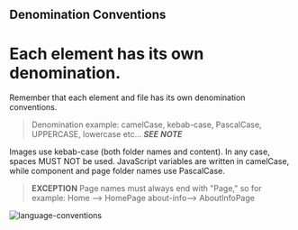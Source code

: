 ## Denomination Conventions

# Each element has its own denomination.

Remember that each element and file has its own denomination conventions.

> Denomination example:
> camelCase, kebab-case, PascalCase, UPPERCASE, lowercase etc...
> **_SEE NOTE_**

Images use kebab-case (both folder names and content). In any case, spaces MUST NOT be used.
JavaScript variables are written in camelCase, while component and page folder names use PascalCase.

> **EXCEPTION**
> Page names must always end with "Page," so for example:
> Home --> HomePage
> about-info--> AboutInfoPage

![language-conventions](../../.images/code-conventions/general-conventions/language-conventions.png)
